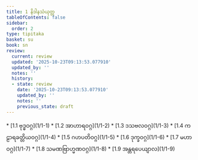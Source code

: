 ```yaml
---
title: 1 နိဒါနသံယုတ္တ
tableOfContents: false
sidebar:
  order: 2
type: tipitaka
basket: su
book: sn
review:
  current: review
  updated: '2025-10-23T09:13:53.077910'
  updated_by: ''
  notes: ''
  history:
  - state: review
    date: '2025-10-23T09:13:53.077910'
    updated_by: ''
    notes: ''
    previous_state: draft
---
```



<ReviewStatus review={frontmatter.review} showDetails={true} />

<HypothesisAnnotation frontmatter={frontmatter} />

<DynamicBreadcrumb />



<TableOfContents book="sn" section="1">
* [1.1 ဗုဒ္ဓဝဂ္ဂ](1/1-1)
* [1.2 အာဟာရဝဂ္ဂ](1/1-2)
* [1.3 ဒသဗလဝဂ္ဂ](1/1-3)
* [1.4 ကဠာရခတ္တိယဝဂ္ဂ](1/1-4)
* [1.5 ဂဟပတိဝဂ္ဂ](1/1-5)
* [1.6 ဒုက္ခဝဂ္ဂ](1/1-6)
* [1.7 မဟာဝဂ္ဂ](1/1-7)
* [1.8 သမဏဗြာဟ္မဏဝဂ္ဂ](1/1-8)
* [1.9 အန္တရပေယျာလ](1/1-9)
</TableOfContents>